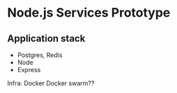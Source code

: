 # Node.js Services Prototype

## Application stack

- Postgres, Redis
- Node
- Express

Infra: Docker Docker swarm??
